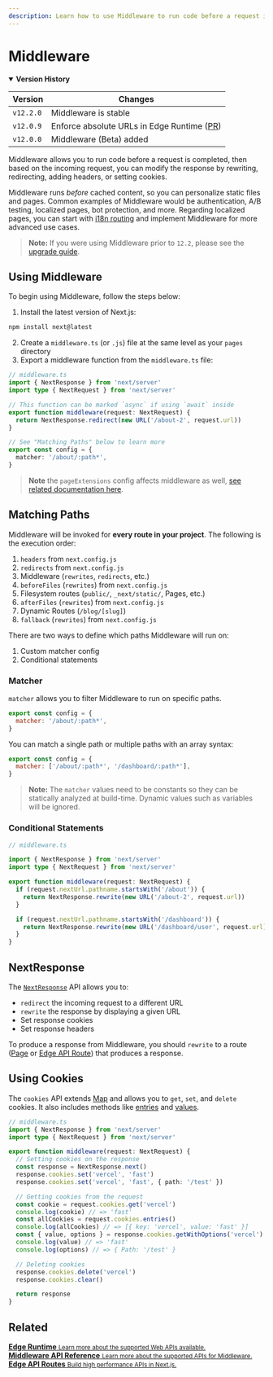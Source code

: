 ```yaml
---
description: Learn how to use Middleware to run code before a request is completed.
---
```


# Middleware

<details open>
<summary><b>Version History</b></summary>

| Version   | Changes                                                                                    |
| --------- | ------------------------------------------------------------------------------------------ |
| `v12.2.0` | Middleware is stable                                                                       |
| `v12.0.9` | Enforce absolute URLs in Edge Runtime ([PR](https://github.com/vercel/next.js/pull/33410)) |
| `v12.0.0` | Middleware (Beta) added                                                                    |

</details>

Middleware allows you to run code before a request is completed, then based on the incoming request, you can modify the response by rewriting, redirecting, adding headers, or setting cookies.

Middleware runs _before_ cached content, so you can personalize static files and pages. Common examples of Middleware would be authentication, A/B testing, localized pages, bot protection, and more. Regarding localized pages, you can start with [i18n routing](/docs/advanced-features/i18n-routing) and implement Middleware for more advanced use cases.

> **Note:** If you were using Middleware prior to `12.2`, please see the [upgrade guide](https://nextjs.org/docs/messages/middleware-upgrade-guide).

## Using Middleware

To begin using Middleware, follow the steps below:

1. Install the latest version of Next.js:

```bash
npm install next@latest
```

2. Create a `middleware.ts` (or `.js`) file at the same level as your `pages` directory
3. Export a middleware function from the `middleware.ts` file:

```typescript
// middleware.ts
import { NextResponse } from 'next/server'
import type { NextRequest } from 'next/server'

// This function can be marked `async` if using `await` inside
export function middleware(request: NextRequest) {
  return NextResponse.redirect(new URL('/about-2', request.url))
}

// See "Matching Paths" below to learn more
export const config = {
  matcher: '/about/:path*',
}
```

> **Note** the `pageExtensions` config affects middleware as well, [see related documentation here](/docs/api-reference/next.config.js/custom-page-extensions.md).

## Matching Paths

Middleware will be invoked for **every route in your project**. The following is the execution order:

1. `headers` from `next.config.js`
2. `redirects` from `next.config.js`
3. Middleware (`rewrites`, `redirects`, etc.)
4. `beforeFiles` (`rewrites`) from `next.config.js`
5. Filesystem routes (`public/`, `_next/static/`, Pages, etc.)
6. `afterFiles` (`rewrites`) from `next.config.js`
7. Dynamic Routes (`/blog/[slug]`)
8. `fallback` (`rewrites`) from `next.config.js`

There are two ways to define which paths Middleware will run on:

1. Custom matcher config
2. Conditional statements

### Matcher

`matcher` allows you to filter Middleware to run on specific paths.

```js
export const config = {
  matcher: '/about/:path*',
}
```

You can match a single path or multiple paths with an array syntax:

```js
export const config = {
  matcher: ['/about/:path*', '/dashboard/:path*'],
}
```

> **Note:** The `matcher` values need to be constants so they can be statically analyzed at build-time. Dynamic values such as variables will be ignored.

### Conditional Statements

```typescript
// middleware.ts

import { NextResponse } from 'next/server'
import type { NextRequest } from 'next/server'

export function middleware(request: NextRequest) {
  if (request.nextUrl.pathname.startsWith('/about')) {
    return NextResponse.rewrite(new URL('/about-2', request.url))
  }

  if (request.nextUrl.pathname.startsWith('/dashboard')) {
    return NextResponse.rewrite(new URL('/dashboard/user', request.url))
  }
}
```

## NextResponse

The [`NextResponse`](#nextresponse) API allows you to:

- `redirect` the incoming request to a different URL
- `rewrite` the response by displaying a given URL
- Set response cookies
- Set response headers

To produce a response from Middleware, you should `rewrite` to a route ([Page](/docs/basic-features/pages.md) or [Edge API Route](/docs/api-routes/edge-api-routes.md)) that produces a response.

## Using Cookies

The `cookies` API extends [Map](https://developer.mozilla.org/en-US/docs/Web/JavaScript/Reference/Global_Objects/Map) and allows you to `get`, `set`, and `delete` cookies. It also includes methods like [entries](https://developer.mozilla.org/en-US/docs/Web/JavaScript/Reference/Global_Objects/Map/entries) and [values](https://developer.mozilla.org/en-US/docs/Web/JavaScript/Reference/Global_Objects/Map/entries).

```typescript
// middleware.ts
import { NextResponse } from 'next/server'
import type { NextRequest } from 'next/server'

export function middleware(request: NextRequest) {
  // Setting cookies on the response
  const response = NextResponse.next()
  response.cookies.set('vercel', 'fast')
  response.cookies.set('vercel', 'fast', { path: '/test' })

  // Getting cookies from the request
  const cookie = request.cookies.get('vercel')
  console.log(cookie) // => 'fast'
  const allCookies = request.cookies.entries()
  console.log(allCookies) // => [{ key: 'vercel', value: 'fast' }]
  const { value, options } = response.cookies.getWithOptions('vercel')
  console.log(value) // => 'fast'
  console.log(options) // => { Path: '/test' }

  // Deleting cookies
  response.cookies.delete('vercel')
  response.cookies.clear()

  return response
}
```

## Related

<div className="card">
  <a href="/docs/api-reference/edge-runtime.md">
    <b>Edge Runtime</b>
    <small>Learn more about the supported Web APIs available.</small>
  </a>
</div>

<div className="card">
  <a href="/docs/api-reference/next/server.md">
    <b>Middleware API Reference</b>
    <small>Learn more about the supported APIs for Middleware.</small>
  </a>
</div>

<div className="card">
  <a href="/docs/api-routes/edge-api-routes.md">
    <b>Edge API Routes</b>
    <small>Build high performance APIs in Next.js. </small>
  </a>
</div>

